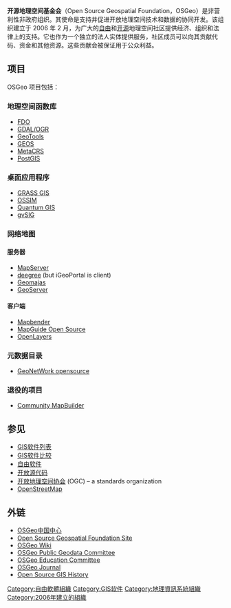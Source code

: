 {{NoteTA|G1=IT}}
{{Unreferenced|time=2019-08-02T11:23:30+00:00}}
{{Infobox Organization
|name=开源地理空间基金会
|native_name         = Open Source Geospatial Foundation
|native_name_lang=en
|image        = Open Source Geospatial Foundation (logo).svg
|image_border =
|size         = 200px
|caption      =
|map          =
|msize        =
|mcaption     =
|abbreviation = OSGeo
|motto        =
|formation    = 2006 年 2 月
|extinction   =
|type         = NGO
|status       =
|purpose      = 开源地理空间软件
|headquarters =
|location     =
|region_served =
|membership   =
|language     =
|leader_title = President
|leader_name  = Arnulf Christl
|main_organ   =
|parent_organization =
|affiliations =
|num_staff    = 1
|num_volunteers =
|budget       =
|website      = {{official URL}}
|remarks      =
}}

'''开源地理空间基金会'''（Open Source Geospatial Foundation，OSGeo）是非营利性非政府组织。其使命是支持并促进开放地理空间技术和数据的协同开发。该组织建立于 2006 年 2 月，为广大的[[自由|自由]]和[[开源|开源]]地理空间社区提供经济、组织和法律上的支持。它也作为一个独立的法人实体提供服务，社区成员可以向其贡献代码、资金和其他资源。这些贡献会被保证用于公众利益。

==项目==
OSGeo 项目包括：

===地理空间函数库===
* [http://fdo.osgeo.org/ FDO] {{Wayback|url=http://fdo.osgeo.org/ |date=20220407122240 }}
* [[GDAL|GDAL/OGR]]
* [[GeoTools|GeoTools]]
* [http://trac.osgeo.org/geos/ GEOS] {{Wayback|url=http://trac.osgeo.org/geos/ |date=20210331115912 }}
* [http://wiki.osgeo.org/wiki/MetaCRS MetaCRS] {{Wayback|url=http://wiki.osgeo.org/wiki/MetaCRS |date=20210331115912 }}
* [[PostGIS|PostGIS]]

===桌面应用程序===
* [[GRASS_GIS|GRASS GIS]]
* [http://www.ossim.org/ OSSIM] {{Wayback|url=http://www.ossim.org/ |date=20060613063833 }}
* [[Quantum_GIS|Quantum GIS]]
* [[gvSIG|gvSIG]]

===网络地图===
====服务器====
* [[MapServer|MapServer]]
* [http://www.deegree.org deegree] {{Wayback|url=http://www.deegree.org/ |date=20100209042108 }} (but iGeoPortal is client)
* [[Geomajas|Geomajas]]
* [[GeoServer|GeoServer]]

====客户端====
* [[Mapbender|Mapbender]]
* [[MapGuide_Open_Source|MapGuide Open Source]]
* [[OpenLayers|OpenLayers]]

===元数据目录===
* [[GeoNetWork_opensource|GeoNetWork opensource]]

===退役的项目===
* [http://communitymapbuilder.org/ Community MapBuilder] {{Wayback|url=http://communitymapbuilder.org/ |date=20060407071612 }}

==参见==
{{Portal|自由軟體}}
* [[GIS软件列表|GIS软件列表]]
* [[GIS软件比较|GIS软件比较]]
* [[自由软件|自由软件]]
* [[开放源代码|开放源代码]]
* [[开放地理空间协会|开放地理空间协会]] (OGC) – a standards organization
* [[OpenStreetMap|OpenStreetMap]]

==外链==
* [http://www.osgeo.cn/ OSGeo中国中心] {{Wayback|url=http://www.osgeo.cn/ |date=20220615143801 }}
* [https://web.archive.org/web/20170913194138/http://www.osgeo.org/ Open Source Geospatial Foundation Site]
* [http://wiki.osgeo.org/ OSGeo Wiki]
* [https://web.archive.org/web/20110707164414/http://www.osgeo.org/geodata OSGeo Public Geodata Committee]
* [http://www.osgeo.org/education OSGeo Education Committee] {{Wayback|url=http://www.osgeo.org/education |date=20210504231324 }}
* [http://www.osgeo.org/journal OSGeo Journal] {{Wayback|url=http://www.osgeo.org/journal |date=20171218180231 }}
* [http://wiki.osgeo.org/wiki/Open_Source_GIS_History Open Source GIS History] {{Wayback|url=http://wiki.osgeo.org/wiki/Open_Source_GIS_History |date=20180930121650 }}

{{FOSS}}

{{DEFAULTSORT:Open Source Geospatial Foundation}}
[[Category:自由軟體組織|Category:自由軟體組織]]
[[Category:GIS软件|Category:GIS软件]]
[[Category:地理資訊系統組織|Category:地理資訊系統組織]]
[[Category:2006年建立的組織|Category:2006年建立的組織]]